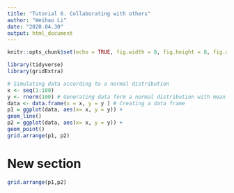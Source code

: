 ```yaml
---
title: "Tutorial 6. Collaborating with others"
author: "Weihao Li"
date: "2020.04.30"
output: html_document
---
```


```r
knitr::opts_chunk$set(echo = TRUE, fig.width = 8, fig.height = 8, fig.alig = "center", message = FALSE)
```

```r
library(tidyverse)
library(gridExtra)
```

```r
# Simulating data according to a normal distribution
x <- seq(1:100)
y <- rnorm(100) # Generating data form a normal distribution with mean 0 and variance 1
data <- data.frame(x = x, y = y ) # Creating a data frame
p1 = ggplot(data, aes(x= x, y = y)) +
geom_line()
p2 = ggplot(data, aes(x= x, y = y)) +
geom_point()
grid.arrange(p1, p2)

```

# New section
```r
grid.arrange(p1,p2)
```

